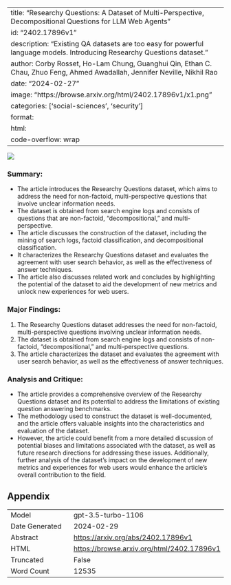 
---
title: "Researchy Questions: A Dataset of Multi-Perspective, Decompositional Questions for LLM Web Agents"
id: "2402.17896v1"
description: "Existing QA datasets are too easy for powerful language models. Introducing Researchy Questions dataset."
author: Corby Rosset, Ho-Lam Chung, Guanghui Qin, Ethan C. Chau, Zhuo Feng, Ahmed Awadallah, Jennifer Neville, Nikhil Rao
date: "2024-02-27"
image: "https://browse.arxiv.org/html/2402.17896v1/x1.png"
categories: ['social-sciences', 'security']
format:
  html:
    code-overflow: wrap
---

![](https://browse.arxiv.org/html/2402.17896v1/x1.png)

### **Summary:**
- The article introduces the Researchy Questions dataset, which aims to address the need for non-factoid, multi-perspective questions that involve unclear information needs.
- The dataset is obtained from search engine logs and consists of questions that are non-factoid, "decompositional," and multi-perspective.
- The article discusses the construction of the dataset, including the mining of search logs, factoid classification, and decompositional classification.
- It characterizes the Researchy Questions dataset and evaluates the agreement with user search behavior, as well as the effectiveness of answer techniques.
- The article also discusses related work and concludes by highlighting the potential of the dataset to aid the development of new metrics and unlock new experiences for web users.

### Major Findings:
1. The Researchy Questions dataset addresses the need for non-factoid, multi-perspective questions involving unclear information needs.
2. The dataset is obtained from search engine logs and consists of non-factoid, "decompositional," and multi-perspective questions.
3. The article characterizes the dataset and evaluates the agreement with user search behavior, as well as the effectiveness of answer techniques.

### Analysis and Critique:
- The article provides a comprehensive overview of the Researchy Questions dataset and its potential to address the limitations of existing question answering benchmarks.
- The methodology used to construct the dataset is well-documented, and the article offers valuable insights into the characteristics and evaluation of the dataset.
- However, the article could benefit from a more detailed discussion of potential biases and limitations associated with the dataset, as well as future research directions for addressing these issues. Additionally, further analysis of the dataset's impact on the development of new metrics and experiences for web users would enhance the article's overall contribution to the field.

## Appendix

|          |          |
|----------|----------|
| Model     | gpt-3.5-turbo-1106       |
| Date Generated     | 2024-02-29       |
| Abstract | [https://arxiv.org/abs/2402.17896v1](https://arxiv.org/abs/2402.17896v1)        |
| HTML     | [https://browse.arxiv.org/html/2402.17896v1](https://browse.arxiv.org/html/2402.17896v1)       |
| Truncated       | False       |
| Word Count       | 12535       |